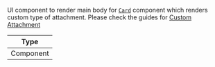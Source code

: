 UI component to render main body for [`Card`](/reactnative/ui-components/card) component which renders custom type of attachment. Please check the guides for [Custom Attachment](/reactnative/guides/custom-attachment)

| Type |
| - |
| Component |
